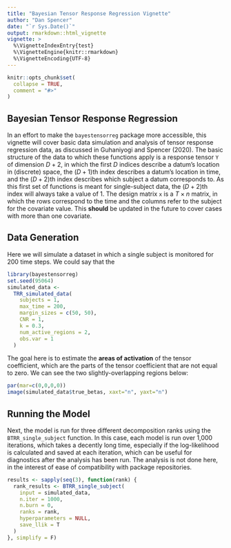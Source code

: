 ```yaml
---
title: "Bayesian Tensor Response Regression Vignette"
author: "Dan Spencer"
date: "`r Sys.Date()`"
output: rmarkdown::html_vignette
vignette: >
  %\VignetteIndexEntry{test}
  %\VignetteEngine{knitr::rmarkdown}
  %\VignetteEncoding{UTF-8}
---
```


```r
knitr::opts_chunk$set(
  collapse = TRUE,
  comment = "#>"
)
```

## Bayesian Tensor Response Regression

In an effort to make the `bayestensorreg` package more accessible, this vignette
will cover basic data simulation and analysis of tensor response regression 
data, as discussed in Guhaniyogi and Spencer (2020). The basic structure of the
data to which these functions apply is a response tensor `Y` of dimension $D+2$, 
in which the first $D$ indices describe a datum's location in (discrete) 
space, the $(D+1)$th index describes a datum's location in time, and the 
$(D+2)$th index describes which subject a datum corresponds to. As this first 
set of functions is meant for single-subject data, the $(D+2)$th index will
always take a value of 1. The design matrix `x` is a $T \times n$ matrix, in 
which the rows correspond to the time and the columns refer to the subject for
the covariate value. This **should** be updated in the future to cover cases 
with more than one covariate.

## Data Generation

Here we will simulate a dataset in which a single subject is monitored for 200 time steps. We could say that the 

```r
library(bayestensorreg)
set.seed(95064)
simulated_data <-
  TRR_simulated_data(
    subjects = 1,
    max_time = 200,
    margin_sizes = c(50, 50),
    CNR = 1,
    k = 0.3,
    num_active_regions = 2,
    obs.var = 1
  )
```

The goal here is to estimate the **areas of activation** of the tensor coefficient, which are the parts of the tensor coefficient that are not equal to zero. We can see the two slightly-overlapping regions below:

```r
par(mar=c(0,0,0,0))
image(simulated_data$true_betas, xaxt="n", yaxt="n")
```


## Running the Model

Next, the model is run for three different decomposition ranks using the `BTRR_single_subject` function. In this case, each model is run over 1,000 iterations, which takes a decently long time, especially if the log-likelihood is calculated and saved at each iteration, which can be useful for diagnostics after the analysis has been run. The analysis is not done here, in the interest of ease of compatibility with package repositories.

```r
results <- sapply(seq(3), function(rank) {
  rank_results <- BTRR_single_subject(
    input = simulated_data,
    n.iter = 1000,
    n.burn = 0,
    ranks = rank,
    hyperparameters = NULL,
    save_llik = T
  )
}, simplify = F)
  
```

